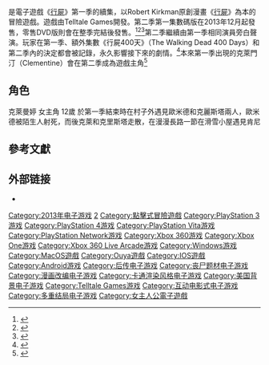 {{NoteTA
| G1 =Games
| 1=zh-cn: 行尸走肉; zh-tw: 陰屍路; zh-hk: 行屍;
}}
{{About|電子遊戲|同系列電視劇第二季|陰屍路 (第二季)}}
{{About|第二季|該系列第一季|行屍 (遊戲)}}
{{Infobox VG
| title = 行屍：第二季
| english  = The Walking Dead: Season Two
| image =
| developer = [[Telltale_Games|Telltale Games]]
| publisher = Telltale Games
| distributor = [[Skybound_Entertainment|Skybound Entertainment]]
| director = Dennis Lenart<br />Eric Parsons
| producer = Sara Guinness<br />Kirsten Kennedy
| designer = Mark Darin<br />Sean Ainsworth<br />Stephen McManus
| programmer = 
| artist = Derek Sakai
| writer = Nick Breckon<ref>{{cite web |url=http://mixnmojo.com/news/Telltale-Makes-Games-For-Everything |title=Telltale Makes Games For Everything |publisher=[[The_International_House_of_Mojo|The International House of Mojo]] |date=2013-08-27 |accessdate=2013-10-01 |archive-date=2017-11-08 |archive-url=https://web.archive.org/web/20171108113431/https://mixnmojo.com/news/Telltale-Makes-Games-For-Everything |dead-url=no }}</ref><br />Andrew Grant
| composer = [[Jared_Emerson-Johnson|Jared Emerson-Johnson]]
| series = [[行尸走肉|行尸走肉]]
| engine = [[Telltale_Tool|Telltale Tool]]
| platforms = [[Microsoft_Windows|Microsoft Windows]]、[[OS_X|OS X]]、[[PlayStation_3|PlayStation 3]]、[[Xbox_360|Xbox 360]]、[[iOS|iOS]]、[[PlayStation_Vita|PlayStation Vita]]、[[Ouya|Ouya]]、[[Android|Android]]、[[PlayStation_4|PlayStation 4]]、[[Xbox_One|Xbox One]]
| released = {{collapsible list|title=Episode 1|'''Microsoft Windows, Mac OS X'''{{vgr|WW|December 17, 2013 <ref name="TWD Release date"/>}}'''PlayStation 3'''{{vgr|NA|December 17, 2013<ref name="TWD Release date">{{cite web|url= http://www.el33tonline.com/post/2013/12/17/telltale-confirms-the-walking-dead-season-2-will-release-on-ps3-this-week/?utm_source=rss&utm_medium=rss&utm_campaign=telltale-confirms-the-walking-dead-season-2-will-release-on-ps3-this-week|title= Telltale confirms The Walking Dead: Season 2 will release on PS3 this week|author= Oliver Snyders|publisher= El33tononline.com|date= December 17, 2013|accessdate= December 17, 2013|archive-url= https://web.archive.org/web/20140322001815/http://www.el33tonline.com/post/2013/12/17/telltale-confirms-the-walking-dead-season-2-will-release-on-ps3-this-week/?utm_source=rss&utm_medium=rss&utm_campaign=telltale-confirms-the-walking-dead-season-2-will-release-on-ps3-this-week|archive-date= 2014-03-22|dead-url= yes}}</ref>|EU|December 18, 2013<ref name="Episode1EUPSNReleaseDate">{{cite web|last=Ashraf|first=Jawad|date=December 18, 2013|url=http://blog.eu.playstation.com/2013/12/18/playstation-store-update-minecraft-broken-sword-5-the-walking-dead-more/|title=PlayStation Store update: Minecraft, Broken Sword 5, The Walking Dead, more|publisher=[[PlayStation_Blog|PlayStation Blog]]|accessdate=December 18, 2013|archive-date=2019-10-31|archive-url=https://web.archive.org/web/20191031184009/https://blog.eu.playstation.com/2013/12/18/playstation-store-update-minecraft-broken-sword-5-the-walking-dead-more/|dead-url=no}}</ref>}}'''Xbox 360, iOS'''{{vgr|WW|December 18, 2013<ref name="Episode1XBLAReleaseDate">{{cite web |last=Kubba |first=Sinan |date=2013-12-10 |url=http://www.joystiq.com/2013/12/10/the-walking-dead-season-2-episode-1-dated-for-xbox-360/ |title=The Walking Dead Season 2: Episode 1 - All That Remains dated for Xbox 360 |publisher=[[Joystiq|Joystiq]] |accessdate=2013-12-10 |archive-url=https://web.archive.org/web/20131215134830/http://www.joystiq.com/2013/12/10/the-walking-dead-season-2-episode-1-dated-for-xbox-360/ |archive-date=2013-12-15 |dead-url=yes }}</ref><ref>{{cite web | url = http://toucharcade.com/2013/12/17/the-walking-dead-season-two-hitting-the-app-store-this-week-alongside-console-and-steam-releases/ | title = 'The Walking Dead: Season Two' Hitting the App Store this Week Alongside Console and Steam Releases | publisher = [[Touch_Arcade|Touch Arcade]] | date = 2013-12-17 | accessdate = 2013-12-17 | first = Jared | last = Nelson | archive-date = 2019-10-03 | archive-url = https://web.archive.org/web/20191003214801/https://toucharcade.com/2013/12/17/the-walking-dead-season-two-hitting-the-app-store-this-week-alongside-console-and-steam-releases/ | dead-url = no }}</ref>}}'''PlayStation Vita'''{{vgr|WW|April 22, 2014<ref name="vita ep 1&2">{{cite web | url = http://blog.us.playstation.com/2014/04/17/the-walking-dead-season-two-coming-to-ps-vita-tuesday/ | title = The Walking Dead: Season Two Coming to PS Vita Tuesday | first = Laura | last = Perusco | publisher = [[Sony_Computer_Entertainment_America|Sony Computer Entertainment America]] | date = 2014-04-17 | accessdate = 2014-04-17 | archive-date = 2019-11-15 | archive-url = https://web.archive.org/web/20191115160056/https://blog.us.playstation.com/2014/04/17/the-walking-dead-season-two-coming-to-ps-vita-tuesday/ | dead-url = no }}</ref>}}}}
{{collapsible list|title=Episode 2|'''Microsoft Windows, Mac OS X'''{{vgr|WW|March 4, 2014<ref name="Episode2ReleaseDate">{{cite web |last=Karmali |first=Luke |date=2014-02-27 |url=http://www.ign.com/articles/2014/02/27/the-walking-dead-season-2-episode-2-release-date |title=The Walking Dead Season 2 Episode 2 Release Date |publisher=[[IGN|IGN]] |accessdate=2014-02-27 |archive-date=2020-03-21 |archive-url=https://web.archive.org/web/20200321163858/https://www.ign.com/articles/2014/02/27/the-walking-dead-season-2-episode-2-release-date |dead-url=no }}</ref>}}'''PlayStation 3'''{{vgr|NA|March 4, 2014<ref name="Episode2ReleaseDate"/>|EU|March 12, 2014<ref>{{Cite web |url=http://www.telltalegames.com/blog/60833/the-walking-dead-season-two-continues-this-week-with-episode-2-039a-house-divided039 |title=存档副本 |access-date=2014-07-22 |archive-date=2014-10-24 |archive-url=https://web.archive.org/web/20141024024626/http://www.telltalegames.com/blog/60833/the-walking-dead-season-two-continues-this-week-with-episode-2-039a-house-divided039 |dead-url=no }}</ref>}}'''Xbox 360'''{{vgr|WW|March 5, 2014<ref name="Episode2ReleaseDateRemaining">{{cite web |last=McWhertor |first=Michael |date=2014-03-03 |url=http://www.polygon.com/2014/3/3/5468052/the-walking-dead-season-2s-next-episode-dated-for-xbox-360-ios |title=The Walking Dead Season 2's next episode dated for Xbox 360, iOS |publisher=[[Polygon_(website)|Polygon]] |accessdate=2014-03-04 |archive-date=2019-10-15 |archive-url=https://web.archive.org/web/20191015072116/https://www.polygon.com/2014/3/3/5468052/the-walking-dead-season-2s-next-episode-dated-for-xbox-360-ios |dead-url=no }}</ref>}}'''iOS'''{{vgr|WW|March 6, 2014<ref name="Episode2ReleaseDateRemaining"/>}}'''PlaysStation Vita'''{{vgr|WW|April 22, 2014<ref name="vita ep 1&2"/>}}}}
{{collapsible list|title=Episode 3|'''Microsoft Windows, Mac OS X'''{{vgr|WW|May 13, 2014<ref name="Episode3ReleaseDate">{{cite web |last=Karmali |first=Luke |date=2014-05-09 |url=http://uk.ign.com/articles/2014/05/09/the-walking-dead-season-2-episode-3-release-date |title=The Walking Dead Season 2 Episode 3 Release Date |publisher=[[IGN|IGN]] |accessdate=2014-05-13 |archive-date=2019-12-12 |archive-url=https://web.archive.org/web/20191212231032/http://uk.ign.com/articles/2014/05/09/the-walking-dead-season-2-episode-3-release-date |dead-url=no }}</ref>}}'''PlayStation 3'''{{vgr|NA|May 13, 2014<ref name="Episode3ReleaseDate"/>|EU|May 14, 2014<ref>http://www.playstationlifestyle.net/2014/05/09/the-walking-dead-season-2-episode-3-in-harms-way-gets-a-release-date-trailer/</ref>}}'''Xbox 360'''{{vgr|WW|May 14, 2014<ref name="Episode3ReleaseDate"/>}}'''iOS'''{{vgr|WW|May 15, 2014<ref name="Episode3ReleaseDate"/>}}}}
{{collapsible list|title=Episode 4|'''Microsoft Windows, Mac OS X'''{{vgr|WW|July 22, 2014<ref name="Episode4ReleaseDate">{{cite web |last=Phillips |first=Tom |date=2014-07-14 |url=http://www.eurogamer.net/articles/2014-07-17-the-walking-dead-season-two-episode-4-release-date |title=The Walking Dead: Season Two - Episode 4 release date announced |publisher=[[Eurogamer|Eurogamer]] |accessdate=2014-07-14 |archive-date=2019-10-16 |archive-url=https://web.archive.org/web/20191016234747/https://www.eurogamer.net/articles/2014-07-17-the-walking-dead-season-two-episode-4-release-date |dead-url=no }}</ref>{{cite web |last=Phillips |first=Tom |date=2014-07-14 |url=http://www.eurogamer.net/articles/2014-07-17-the-walking-dead-season-two-episode-4-release-date |title=The Walking Dead: Season Two - Episode 4 release date announced |publisher=[[Eurogamer|Eurogamer]] |accessdate=2014-07-14 |archive-date=2019-10-16 |archive-url=https://web.archive.org/web/20191016234747/https://www.eurogamer.net/articles/2014-07-17-the-walking-dead-season-two-episode-4-release-date |dead-url=no }}</ref>}}'''PlayStation 3'''{{vgr|NA|July 22, 2014<ref name="Episode4ReleaseDate"/>|EU|July 23, 2014<ref name="Episode4ReleaseDate"/>}}'''Xbox 360'''{{vgr|WW|July 23, 2014<ref name="Episode4ReleaseDate"/>}}'''iOS'''{{vgr|WW|July 24, 2014<ref name="Episode4ReleaseDate"/>}}}} 
{{collapsible list|title=Episode 5|TBA 2014}}
| genre = [[冒险游戏|冒险游戏]]
| modes = [[单人游戏|单人游戏]]
}}

{{Vgname|行屍：第二季|en=The Walking Dead: Season Two}}是電子遊戲《[[行屍_(遊戲)|行屍]]》第一季的續集，以Robert Kirkman原創漫畫《[[行屍_(漫畫)|行屍]]》為本的冒險遊戲。遊戲由Telltale Games開發。第二季第一集數碼版在2013年12月起發售，零售DVD版則會在整季完結後發售。<ref>{{cite web |url=http://www.escapistmagazine.com/news/view/118317-TellTale-Games-Planning-The-Walking-Dead-Season-Two |title=Telltale Games Planning The Walking Dead Season Two |publisher=[[The_Escapist_(magazine)|The Escapist]] |accessdate=2012-07-16 |archive-date=2012-12-11 |archive-url=https://www.webcitation.org/6CpdBl7uM?url=http://www.escapistmagazine.com/news/view/118317-TellTale-Games-Planning-The-Walking-Dead-Season-Two |dead-url=no }}</ref><ref>{{cite web |url=http://www.joystiq.com/2012/07/07/the-walking-dead-season-2-insinuated-by-telltale/ |title=The Walking Dead Season Two Insinuated by Telltale |publisher=Joystiq |accessdate=2011-03-08 |archive-url=https://www.webcitation.org/6CpdCYS9X?url=http://www.joystiq.com/2012/07/07/the-walking-dead-season-2-insinuated-by-telltale/ |archive-date=2012-12-11 |dead-url=yes }}</ref><ref>{{cite web |url=http://www.gamasutra.com/view/news/173786/More_The_Walking_Dead_games_on_the_way_from_Telltale_Activision.php |title=More The Walking Dead Games in the Way From Telltale, Activision |publisher=[[Gamasutra|Gamasutra]] |accessdate=2011-03-08 |archive-date=2012-12-11 |archive-url=https://www.webcitation.org/6CpdDKhJw?url=http://www.gamasutra.com/view/news/173786/More_The_Walking_Dead_games_on_the_way_from_Telltale_Activision.php |dead-url=no }}</ref>第二季繼續由第一季相同演員旁白聲演。玩家在第一季、額外集數《行屍400天》（The Walking Dead 400 Days）和第二季內的決定都會被記錄，永久影響接下來的劇情。<ref>{{cite web |url=http://multiplayerblog.mtv.com/2013/01/07/save-game-imports-for-the-walking-dead-season-2/ |publisher=[[MTV|MTV.com]] |title=Telltale Looking Into Save Game Imports for The Walking Dead Season 2 |date=2013-01-07 |accessdate=2013-01-08 |archive-date=2015-09-29 |archive-url=https://web.archive.org/web/20150929110855/http://multiplayerblog.mtv.com/2013/01/07/save-game-imports-for-the-walking-dead-season-2/ |dead-url=no }}</ref>本來第一季出現的克萊門汀（Clementine）會在第二季成為遊戲主角<ref>{{cite web | url = http://www.ign.com/articles/2013/07/20/comic-con-clementine-will-be-in-walking-dead-game-season-2 | title = Comic-Con: Clementine Will Be in Walking Dead Game Season 2 | first = Andrew | last = Goldfarb | date = 2013-07-20 | accessdate = 2013-07-20 | publisher = IGN | archive-date = 2013-07-22 | archive-url = https://web.archive.org/web/20130722170538/http://www.ign.com/articles/2013/07/20/comic-con-clementine-will-be-in-walking-dead-game-season-2 | dead-url = no }}</ref>

== 角色 ==
克萊曼婷
女主角
12歲
於第一季結束時在村子外遇見歐米德和克麗斯塔兩人，歐米德被陌生人射死，而後克萊和克里斯塔走散，在漫漫長路一節在滑雪小屋遇見肯尼

== 參考文獻 ==
{{reflist|2}}

== 外部链接 ==
* {{Official|http://www.telltalegames.com/walkingdead}}

{{陰屍路}}
{{DEFAULTSORT:Walking Dead, Season 2, The}}
[[Category:2013年电子游戏|Category:2013年电子游戏]]
[[Category:行尸走肉|2]]
[[Category:點擊式冒險遊戲|Category:點擊式冒險遊戲]]
[[Category:PlayStation_3游戏|Category:PlayStation 3游戏]]
[[Category:PlayStation_4游戏|Category:PlayStation 4游戏]]
[[Category:PlayStation_Vita游戏|Category:PlayStation Vita游戏]]
[[Category:PlayStation_Network游戏|Category:PlayStation Network游戏]]
[[Category:Xbox_360游戏|Category:Xbox 360游戏]]
[[Category:Xbox_One游戏|Category:Xbox One游戏]]
[[Category:Xbox_360_Live_Arcade游戏|Category:Xbox 360 Live Arcade游戏]]
[[Category:Windows游戏|Category:Windows游戏]]
[[Category:MacOS遊戲|Category:MacOS遊戲]]
[[Category:Ouya遊戲|Category:Ouya遊戲]]
[[Category:IOS遊戲|Category:IOS遊戲]]
[[Category:Android游戏|Category:Android游戏]]
[[Category:后传电子游戏|Category:后传电子游戏]]
[[Category:丧尸题材电子游戏|Category:丧尸题材电子游戏]]
[[Category:漫画改编电子游戏|Category:漫画改编电子游戏]]
[[Category:卡通渲染风格电子游戏|Category:卡通渲染风格电子游戏]]
[[Category:美国背景电子游戏|Category:美国背景电子游戏]]
[[Category:Telltale_Games游戏|Category:Telltale Games游戏]]
[[Category:互动电影式电子游戏|Category:互动电影式电子游戏]]
[[Category:多重结局电子游戏|Category:多重结局电子游戏]]
[[Category:女主人公電子遊戲|Category:女主人公電子遊戲]]